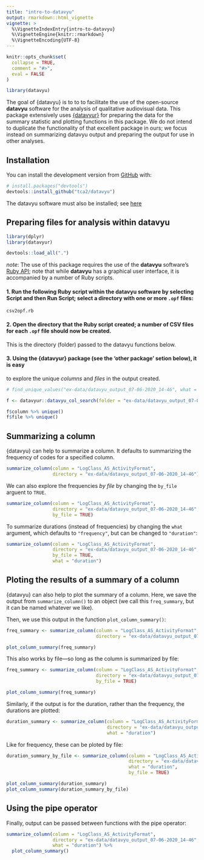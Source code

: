 ```yaml
---
title: "intro-to-datavyu"
output: rmarkdown::html_vignette
vignette: >
  %\VignetteIndexEntry{intro-to-datavyu}
  %\VignetteEngine{knitr::rmarkdown}
  %\VignetteEncoding{UTF-8}
---
```


```r
knitr::opts_chunk$set(
  collapse = TRUE,
  comment = "#>",
  eval = FALSE
)
```

```r
library(datavyu)
```

The goal of {datavyu} is to to  to facilitate the use of the open-source **datavyu** software for the analysis of qualitative audiovisual data. This package extensively uses [{datavyur}](https://github.com/iamamutt/datavyu) for preparing the data for the summary statistic and plotting functions in this package. We do not intend to duplicate the functionality of that excellent package in ours; we focus instead on summarizing datavyu output and preparing the output for use in other analyses.

## Installation

You can install the development version from [GitHub](https://github.com/) with:

``` r
# install.packages("devtools")
devtools::install_github("tca2/datavyu")
```

The datavyu software must also be installed; see [here](https://datavyu.org/download.html)

## Preparing files for analysis within datavyu

```r
library(dplyr)
library(datavyur)
```

```r
devtools::load_all(".")
```

*note*: The use of this package requires the use of the **datavyu** software's [Ruby API](https://datavyu.org/user-guide/api.html); note that while **datavyu** has a graphical user interface, it is accompanied by a number of Ruby scripts.

#### 1. Run the following Ruby script within the datavyu software by selecting Script and then Run Script; select a directory with one or more `.opf` files:

`csv2opf.rb`

<!-- I ran this on the Empirical Analyses folder to generate a bunch of data -->

#### 2. Open the directory that the Ruby script created; a number of CSV files for each `.opf` file should now be created.

This is the directory (folder) passed to the datavyu functions below.

#### 3. Using the {datavyur} package (see the 'other package' setion below), it is easy
to explore the unique *columns* and *files* in the output created.

```r
# find_unique_values("ex-data/datavyu_output_07-06-2020_14-46", what = "codes")[1]

f <- datavyur::datavyu_col_search(folder = "ex-data/datavyu_output_07-06-2020_14-46") %>% as_tibble()

f$column %>% unique()
f$file %>% unique()
```

## Summarizing a column

{datavyu} can help to summarize a column. It defaults to summarizing 
the frequency of codes for a specified column.

```r
summarize_column(column = "LogClass_AS_ActivityFormat",
                 directory = "ex-data/datavyu_output_07-06-2020_14-46")
```

We can also explore the frequencies *by file* by changing the `by_file` arguent to 
`TRUE`.

```r
summarize_column(column = "LogClass_AS_ActivityFormat",
                 directory = "ex-data/datavyu_output_07-06-2020_14-46",
                 by_file = TRUE)
```

To summarize durations (instead of frequencies) by changing the `what` argument,
which defaults to `"frequency"`, but can be changed to `"duration"`:

```r
summarize_column(column = "LogClass_AS_ActivityFormat",
                 directory = "ex-data/datavyu_output_07-06-2020_14-46",
                 by_file = TRUE,
                 what = "duration")
```

## Ploting the results of a summary of a column

{datavyu} can also help to plot the summary of a column. Here, we save the output
from `summarize_column()` to an object (we call this `freq_summary`, but it can 
be named whatever we like). 

Then, we use this output in the function `plot_column_summary()`:

```r
freq_summary <- summarize_column(column = "LogClass_AS_ActivityFormat",
                                 directory = "ex-data/datavyu_output_07-06-2020_14-46")

plot_column_summary(freq_summary)
```

This also works by file---so long as the column is summarized by file:

```r
freq_summary <- summarize_column(column = "LogClass_AS_ActivityFormat",
                                 directory = "ex-data/datavyu_output_07-06-2020_14-46",
                                 by_file = TRUE)

plot_column_summary(freq_summary)
```

Similarly, if the output is for the duration, rather than the frequency, the durations are plotted:

```r
duration_summary <- summarize_column(column = "LogClass_AS_ActivityFormat",
                                     directory = "ex-data/datavyu_output_07-06-2020_14-46",
                                     what = "duration")

```

Like for frequency, these can be ploted by file:

```r
duration_summary_by_file <- summarize_column(column = "LogClass_AS_ActivityFormat",
                                             directory = "ex-data/datavyu_output_07-06-2020_14-46",
                                             what = "duration",
                                             by_file = TRUE)

plot_column_summary(duration_summary)
plot_column_summary(duration_summary_by_file)
```

## Using the pipe operator

Finally, output can be passed between functions with the pipe operator:

```r
summarize_column(column = "LogClass_AS_ActivityFormat",
                 directory = "ex-data/datavyu_output_07-06-2020_14-46",
                 what = "duration") %>% 
  plot_column_summary()
```
